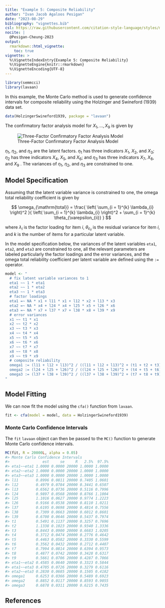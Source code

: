 ```yaml
---
title: "Example 5: Composite Reliability"
author: "Ivan Jacob Agaloos Pesigan"
date: "2023-08-29"
bibliography: "vignettes.bib"
csl: https://raw.githubusercontent.com/citation-style-language/styles/master/apa.csl
nocite: |
  @Pesigan-Cheung-2023
output:
  rmarkdown::html_vignette:
    toc: true
vignette: >
  %\VignetteIndexEntry{Example 5: Composite Reliability}
  %\VignetteEngine{knitr::rmarkdown}
  %\VignetteEncoding{UTF-8}
---
```


<!-- vignettes/example-5-composite-reliability.Rmd is generated from .setup/vignettes/example-5-composite-reliability.Rmd.orig. Please edit that file -->






```r
library(semmcci)
library(lavaan)
```

In this example,
the Monte Carlo method is used to generate confidence intervals
for composite reliability
using the Holzinger and Swineford (1939) data set.


```r
data(HolzingerSwineford1939, package = "lavaan")
```

\noindent The confirmatory factor analysis model for $X_{1}, \dots, X_{9}$
is given by

![Three-Factor Confirmatory Factor Analysis Model](https://raw.githubusercontent.com/jeksterslab/semmcci/main/.setup/latex/figures/png/cfa.png)

\noindent $\eta_{1}$, $\eta_{2}$, and $\eta_{3}$ are the latent factors.
$\eta_{1}$ has three indicators $X_{1}$, $X_{2}$, and $X_{3}$;
$\eta_{2}$ has three indicators $X_{4}$, $X_{5}$, and $X_{6}$; and
$\eta_{3}$ has three indicators $X_{7}$, $X_{8}$, and $X_{9}$ .
The variances of $\eta_{1}$, $\eta_{2}$, and $\eta_{3}$ are constrained to one.

## Model Specification

Assuming that the latent variable variance is constrained to one,
the omega total reliability coefficient is given by

$$
  \omega_{\mathrm{total}}
  =
  \frac{
  \left(
  \sum_{i = 1}^{k}
  \lambda_{i}
  \right)^2
  }{
  \left(
  \sum_{i = 1}^{k}
  \lambda_{i}
  \right)^2
  +
  \sum_{i = 1}^{k}
  \theta_{\varepsilon_{ii}}
  }
$$

\noindent where $\lambda_{i}$ is the factor loading for item $i$,
$\theta_{\varepsilon_{ii}}$ is the residual variance for item $i$,
and $k$ is the number of items for a particular latent variable.

In the model specification below,
the variances of the latent variables `eta1`, `eta2`, and `eta3` are constrained to one,
all the relevant parameters are labeled particularly the factor loadings and the error variances,
and the omega total reliability coefficient per latent variable are defined
using the `:=` operator.


```r
model <- "
  # fix latent variable variances to 1
  eta1 ~~ 1 * eta1
  eta2 ~~ 1 * eta2
  eta3 ~~ 1 * eta3
  # factor loadings
  eta1 =~ NA * x1 + l11 * x1 + l12 * x2 + l13 * x3
  eta2 =~ NA * x4 + l24 * x4 + l25 * x5 + l26 * x6
  eta3 =~ NA * x7 + l37 * x7 + l38 * x8 + l39 * x9
  # error variances
  x1 ~~ t1 * x1
  x2 ~~ t2 * x2
  x3 ~~ t3 * x3
  x4 ~~ t4 * x4
  x5 ~~ t5 * x5
  x6 ~~ t6 * x6
  x7 ~~ t7 * x7
  x8 ~~ t8 * x8
  x9 ~~ t9 * x9
  # composite reliability
  omega1 := (l11 + l12 + l13)^2 / ((l11 + l12 + l13)^2 + (t1 + t2 + t3))
  omega2 := (l24 + l25 + l26)^2 / ((l24 + l25 + l26)^2 + (t4 + t5 + t6))
  omega3 := (l37 + l38 + l39)^2 / ((l37 + l38 + l39)^2 + (t7 + t8 + t9))
"
```

## Model Fitting

We can now fit the model using the `cfa()` function from `lavaan`.


```r
fit <- cfa(model = model, data = HolzingerSwineford1939)
```

### Monte Carlo Confidence Intervals

The `fit` `lavaan` object can then be passed to the `MC()` function
to generate Monte Carlo confidence intervals.


```r
MC(fit, R = 20000L, alpha = 0.05)
#> Monte Carlo Confidence Intervals
#>               est     se     R   2.5%  97.5%
#> eta1~~eta1 1.0000 0.0000 20000 1.0000 1.0000
#> eta2~~eta2 1.0000 0.0000 20000 1.0000 1.0000
#> eta3~~eta3 1.0000 0.0000 20000 1.0000 1.0000
#> l11        0.8996 0.0811 20000 0.7405 1.0601
#> l12        0.4979 0.0784 20000 0.3441 0.6507
#> l13        0.6562 0.0736 20000 0.5116 0.7996
#> l24        0.9897 0.0568 20000 0.8766 1.1004
#> l25        1.1016 0.0627 20000 0.9774 1.2223
#> l26        0.9166 0.0538 20000 0.8110 1.0211
#> l37        0.6195 0.0698 20000 0.4814 0.7556
#> l38        0.7309 0.0663 20000 0.6012 0.8601
#> l39        0.6700 0.0646 20000 0.5437 0.7974
#> t1         0.5491 0.1137 20000 0.3257 0.7696
#> t2         1.1338 0.1023 20000 0.9340 1.3336
#> t3         0.8443 0.0900 20000 0.6683 1.0205
#> t4         0.3712 0.0474 20000 0.2776 0.4642
#> t5         0.4463 0.0582 20000 0.3330 0.5599
#> t6         0.3562 0.0432 20000 0.2712 0.4407
#> t7         0.7994 0.0814 20000 0.6394 0.9573
#> t8         0.4877 0.0742 20000 0.3428 0.6317
#> t9         0.5661 0.0706 20000 0.4287 0.7066
#> eta1~~eta2 0.4585 0.0640 20000 0.3323 0.5844
#> eta1~~eta3 0.4705 0.0726 20000 0.3279 0.6116
#> eta2~~eta3 0.2830 0.0685 20000 0.1505 0.4182
#> omega1     0.6253 0.0366 20000 0.5489 0.6923
#> omega2     0.8852 0.0117 20000 0.8593 0.9055
#> omega3     0.6878 0.0311 20000 0.6215 0.7435
```

## References
